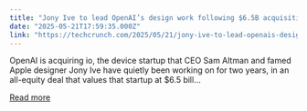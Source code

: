 ```yaml
---
title: "Jony Ive to lead OpenAI’s design work following $6.5B acquisition of his company"
date: "2025-05-21T17:59:35.000Z"
link: "https://techcrunch.com/2025/05/21/jony-ive-to-lead-openais-design-work-following-6-5b-acquisition-of-his-company/"
---
```


OpenAI is acquiring io, the device startup that CEO Sam Altman and famed Apple designer Jony Ive have quietly been working on for two years, in an all-equity deal that values that startup at $6.5 bill...

[Read more](https://techcrunch.com/2025/05/21/jony-ive-to-lead-openais-design-work-following-6-5b-acquisition-of-his-company/)
